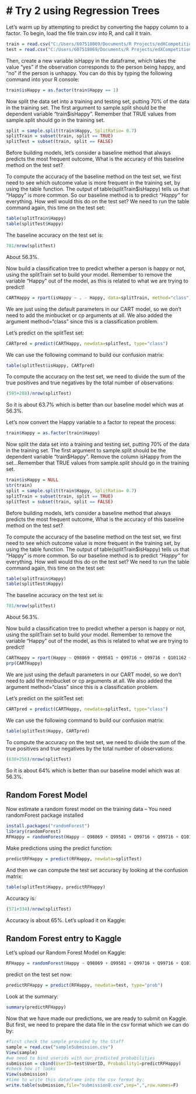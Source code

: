# Try 2 using Regression Trees
================================

Let's warm up by attempting to predict by converting the happy column to a factor. To begin, load the file train.csv into R, and call it train. 

```r
train = read.csv("C:/Users/607518069/Documents/R Projects/edXCompetition/Data/train.csv")
test = read.csv("C:/Users/607518069/Documents/R Projects/edXCompetition/Data/test.csv")
```

Then, create a new variable isHappy in the dataframe, which takes the value "yes" if the observation corresponds to the person being happy, and "no" if the person is unhappy. You can do this by typing the following command into your R console:

```r
train$isHappy = as.factor(train$Happy == 1)
```

Now split the data set into a training and testing set, putting 70% of the data in the training set. The first argument to sample.split should be the dependent variable "train$isHappy". Remember that TRUE values from sample.split should go in the training set.

```r
split = sample.split(train$Happy, SplitRatio= 0.7)
splitTrain = subset(train, split == TRUE)
splitTest = subset(train, split == FALSE)
```

Before building models, let's consider a baseline method that always predicts the most frequent outcome, What is the accuracy of this baseline method on the test set?

To compute the accuracy of the baseline method on the test set, we first need to see which outcome value is more frequent in the training set, by using the table function. The output of table(splitTrain$isHappy) tells us that "Happy" is more common. So our baseline method is to predict *"Happy"* for everything. How well would this do on the test set? We need to run the table command again, this time on the test set:

```r
table(splitTrain$Happy)
table(splitTest$Happy)

```

The baseline accuracy on the test set is:

```r

781/nrow(splitTest)
```

About 56.3%.

Now build a classification tree to predict whether a person is happy or not, using the splitTrain set to build your model. Remember to remove the variable "Happy" out of the model, as this is related to what we are trying to predict! 

```r

CARTHappy = rpart(isHappy ~ . - Happy, data=splitTrain, method="class")
```

We are just using the default parameters in our CART model, so we don't need to add the minbucket or cp arguments at all. We also added the argument method="class" since this is a classification problem.

Let's predict on the splitTest set:

```r
CARTpred = predict(CARTHappy, newdata=splitTest, type="class")
```

We can use the following command to build our confusion matrix:
```r
table(splitTest$isHappy, CARTpred)
```
To compute the accuracy on the test set, we need to divide the sum of the true positives and true negatives by the total number of observations: 

```r
(595+288)/nrow(splitTest)

```

So it is about 63.7% which is better than our baseline model which was at 56.3%.

Let's now convert the Happy variable to a factor to repeat the process:

```r
train$Happy = as.factor(train$Happy)
```

Now split the data set into a training and testing set, putting 70% of the data in the training set. The first argument to sample.split should be the dependent variable "train$Happy". Remove the column isHappy from the set...Remember that TRUE values from sample.split should go in the training set.

```r
train$isHappy = NULL
str(train)
split = sample.split(train$Happy, SplitRatio= 0.7)
splitTrain = subset(train, split == TRUE)
splitTest = subset(train, split == FALSE)
```

Before building models, let's consider a baseline method that always predicts the most frequent outcome, What is the accuracy of this baseline method on the test set?

To compute the accuracy of the baseline method on the test set, we first need to see which outcome value is more frequent in the training set, by using the table function. The output of table(splitTrain$isHappy) tells us that "Happy" is more common. So our baseline method is to predict *"Happy"* for everything. How well would this do on the test set? We need to run the table command again, this time on the test set:

```r
table(splitTrain$Happy)
table(splitTest$Happy)

```

The baseline accuracy on the test set is:

```r

781/nrow(splitTest)
```

About 56.3%.

Now build a classification tree to predict whether a person is happy or not, using the splitTrain set to build your model. Remember to remove the variable "Happy" out of the model, as this is related to what we are trying to predict! 

```r

CARTHappy = rpart(Happy ~ Q98869 + Q99581 + Q99716 + Q99716 + Q101162 + Q102674 + Q102687 + Q102289 + Q103293 + Q103293 + Q106272 + Q107869 + Q110740 + Q113584 + Q115899 + Q115611 + Q115610 + Q115777 + Q118237 + Q119334 + Q120014 + Q120194 + Party + EducationLevel + HouseholdStatus + Income , data=splitTrain, method="class")
prp(CARTHappy)
```

We are just using the default parameters in our CART model, so we don't need to add the minbucket or cp arguments at all. We also added the argument method="class" since this is a classification problem.

Let's predict on the splitTest set:

```r
CARTpred = predict(CARTHappy, newdata=splitTest, type="class")
```

We can use the following command to build our confusion matrix:
```r
table(splitTest$Happy, CARTpred)
```
To compute the accuracy on the test set, we need to divide the sum of the true positives and true negatives by the total number of observations: 

```r
(630+256)/nrow(splitTest)

```

So it is about 64% which is better than our baseline model which was at 56.3%.

## Random Forest Model

Now estimate a random forest model on the training data -- You need randomForest package installed

```r
install.packages("randomForest")
library(randomForest)
RFHappy = randomForest(Happy ~ Q98869 + Q99581 + Q99716 + Q99716 + Q101162 + Q102674 + Q102687 + Q102289 + Q103293 + Q103293 + Q106272 + Q107869 + Q110740 + Q113584 + Q115899 + Q115611 + Q115610 + Q115777 + Q118237 + Q119334 + Q120014 + Q120194 + Party + EducationLevel + HouseholdStatus + Income, data=splitTrain, na.action=na.omit)
```

Make predictions using the predict function:

```r
predictRFHappy = predict(RFHappy, newdata=splitTest)

```

And then we can compute the test set accuracy by looking at the confusion matrix:

```r

table(splitTest$Happy, predictRFHappy)

```

Accuracy is:

```r

(571+334)/nrow(splitTest)

```

Accuracy is about 65%. Let's upload it on Kaggle:

## Random Forest entry to Kaggle

Let's upload our Random Forest Model on Kaggle:

```r

RFHappy = randomForest(Happy ~ Q98869 + Q99581 + Q99716 + Q99716 + Q101162 + Q102674 + Q102687 + Q102289 + Q103293 + Q103293 + Q106272 + Q107869 + Q110740 + Q113584 + Q115899 + Q115611 + Q115610 + Q115777 + Q118237 + Q119334 + Q120014 + Q120194 + Party + EducationLevel + HouseholdStatus + Income, data=train, na.action=na.omit)

```

predict on the test set now:


```r
predictRFHappy = predict(RFHappy, newdata=test, type="prob")

```

Look at the summary:

```r

summary(predictRFHappy)
```
Now that we have made our predictions, we are ready to submit on Kaggle. But first, we need to prepare the data file in the csv format which we can do by:

```r
#first check the sample provided by the Staff
sample = read.csv("sampleSubmission.csv")
View(sample)
#we need to bind userids with our predicted probabilities
submission = cbind(UserID=test$UserID, Probability1=predictRFHappy)
#check how it looks
View(submission)
#time to write this dataframe into the csv format by:
write.table(submission,file="submission8.csv",sep=",",row.names=F)
```